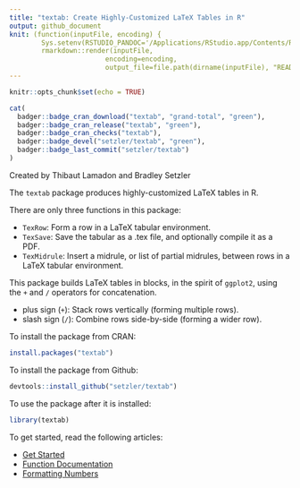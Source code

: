 ```yaml
---
title: "textab: Create Highly-Customized LaTeX Tables in R" 
output: github_document
knit: (function(inputFile, encoding) {
        Sys.setenv(RSTUDIO_PANDOC='/Applications/RStudio.app/Contents/Resources/app/quarto/bin/tools');
        rmarkdown::render(inputFile,
                        encoding=encoding, 
                        output_file=file.path(dirname(inputFile), "README.md")) })
--- 
```


```r
knitr::opts_chunk$set(echo = TRUE)
```

```r
cat(
  badger::badge_cran_download("textab", "grand-total", "green"),
  badger::badge_cran_release("textab", "green"),
  badger::badge_cran_checks("textab"),
  badger::badge_devel("setzler/textab", "green"),
  badger::badge_last_commit("setzler/textab")
)
```

Created by Thibaut Lamadon and Bradley Setzler

The `textab` package produces highly-customized LaTeX tables in R. 

There are only three functions in this package:

  - `TexRow`: Form a row in a LaTeX tabular environment.
  - `TexSave`: Save the tabular as a .tex file, and optionally compile it as a PDF.
  - `TexMidrule`: Insert a midrule, or list of partial midrules, between rows in a LaTeX tabular environment.
  

This package builds LaTeX tables in blocks, in the spirit of `ggplot2`, using
the `+` and `/` operators for concatenation.

  - plus sign (`+`): Stack rows vertically (forming multiple rows).
  - slash sign (`/`): Combine rows side-by-side (forming a wider row).


To install the package from CRAN:

```r
install.packages("textab")
```

To install the package from Github:

```r
devtools::install_github("setzler/textab")
```

To use the package after it is installed:

```r
library(textab)
```

To get started, read the following articles:

- [Get Started](https://setzler.github.io/textab/articles/textab.html)
- [Function Documentation](https://setzler.github.io/textab/reference/index.html)
- [Formatting Numbers](https://setzler.github.io/textab/articles/Numerics.html)



